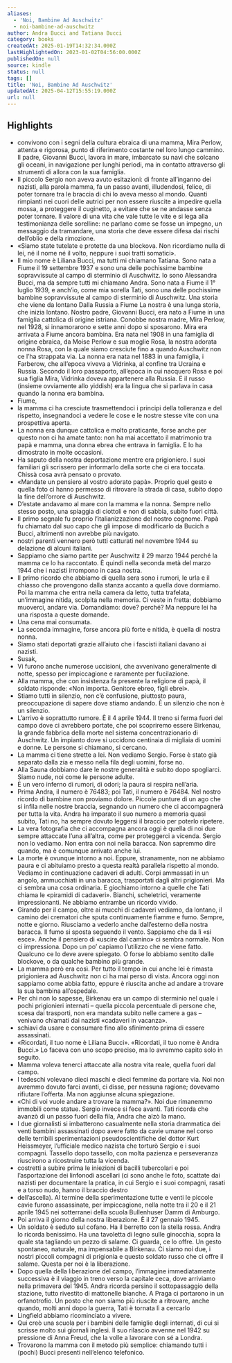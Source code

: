 ```yaml
---
aliases:
  - 'Noi, Bambine Ad Auschwitz'
  - noi-bambine-ad-auschwitz
author: Andra Bucci and Tatiana Bucci
category: books
createdAt: 2025-01-19T14:32:34.000Z
lastHighlightedOn: 2023-01-02T04:56:00.000Z
publishedOn: null
source: kindle
status: null
tags: []
title: 'Noi, Bambine Ad Auschwitz'
updatedAt: 2025-04-12T15:55:19.000Z
url: null
---
```

## Highlights

- convivono con i segni della cultura ebraica di una mamma, Mira Perlow, attenta e rigorosa, punto di riferimento costante nel loro lungo cammino. Il padre, Giovanni Bucci, lavora in mare, imbarcato su navi che solcano gli oceani, in navigazione per lunghi periodi, ma in contatto attraverso gli strumenti di allora con la sua famiglia.
- Il piccolo Sergio non aveva avuto esitazioni: di fronte all’inganno dei nazisti, alla parola mamma, fa un passo avanti, illudendosi, felice, di poter tornare tra le braccia di chi lo aveva messo al mondo. Quanti rimpianti nei cuori delle autrici per non essere riuscite a impedire quella mossa, a proteggere il cuginetto, a evitare che se ne andasse senza poter tornare. Il valore di una vita che vale tutte le vite e si lega alla testimonianza delle sorelline: ne parlano come se fosse un impegno, un messaggio da tramandare, una storia che deve essere difesa dai rischi dell’oblio e della rimozione.
- «Siamo state tutelate e protette da una blockova. Non ricordiamo nulla di lei, né il nome né il volto, neppure i suoi tratti somatici».
- Il mio nome è Liliana Bucci, ma tutti mi chiamano Tatiana. Sono nata a Fiume il 19 settembre 1937 e sono una delle pochissime bambine sopravvissute al campo di sterminio di Auschwitz. Io sono Alessandra Bucci, ma da sempre tutti mi chiamano Andra. Sono nata a Fiume il 1° luglio 1939, e anch’io, come mia sorella Tati, sono una delle pochissime bambine sopravvissute al campo di sterminio di Auschwitz. Una storia che viene da lontano Dalla Russia a Fiume La nostra è una lunga storia, che inizia lontano. Nostro padre, Giovanni Bucci, era nato a Fiume in una famiglia cattolica di origine istriana. Conobbe nostra madre, Mira Perlow, nel 1928, si innamorarono e sette anni dopo si sposarono. Mira era arrivata a Fiume ancora bambina. Era nata nel 1908 in una famiglia di origine ebraica, da Moise Perlow e sua moglie Rosa, la nostra adorata nonna Rosa, con la quale siamo cresciute fino a quando Auschwitz non ce l’ha strappata via. La nonna era nata nel 1883 in una famiglia, i Farberow, che all’epoca viveva a Vidrinka, al confine tra Ucraina e Russia. Secondo il loro passaporto, all’epoca in cui nacquero Rosa e poi sua figlia Mira, Vidrinka doveva appartenere alla Russia. E il russo (insieme ovviamente allo yiddish) era la lingua che si parlava in casa quando la nonna era bambina.
- Fiume,
- la mamma ci ha cresciute trasmettendoci i principi della tolleranza e del rispetto, insegnandoci a vedere le cose e le nostre stesse vite con una prospettiva aperta.
- La nonna era dunque cattolica e molto praticante, forse anche per questo non ci ha amate tanto: non ha mai accettato il matrimonio tra papà e mamma, una donna ebrea che entrava in famiglia. E lo ha dimostrato in molte occasioni.
- Ha saputo della nostra deportazione mentre era prigioniero. I suoi familiari gli scrissero per informarlo della sorte che ci era toccata. Chissà cosa avrà pensato o provato.
- «Mandate un pensiero al vostro adorato papà». Proprio quel gesto e quella foto ci hanno permesso di ritrovare la strada di casa, subito dopo la fine dell’orrore di Auschwitz.
- D’estate andavamo al mare con la mamma e la nonna. Sempre nello stesso posto, una spiaggia di ciottoli e non di sabbia, subito fuori città.
- Il primo segnale fu proprio l’italianizzazione del nostro cognome. Papà fu chiamato dal suo capo che gli impose di modificarlo da Bucich a Bucci, altrimenti non avrebbe più navigato.
- nostri parenti vennero però tutti catturati nel novembre 1944 su delazione di alcuni italiani.
- Sappiamo che siamo partite per Auschwitz il 29 marzo 1944 perché la mamma ce lo ha raccontato. È quindi nella seconda metà del marzo 1944 che i nazisti irrompono in casa nostra.
- Il primo ricordo che abbiamo di quella sera sono i rumori, le urla e il chiasso che provengono dalla stanza accanto a quella dove dormiamo. Poi la mamma che entra nella camera da letto, tutta trafelata, un’immagine nitida, scolpita nella memoria. Ci veste in fretta: dobbiamo muoverci, andare via. Domandiamo: dove? perché? Ma neppure lei ha una risposta a queste domande.
- Una cena mai consumata.
- La seconda immagine, forse ancora più forte e nitida, è quella di nostra nonna.
- Siamo stati deportati grazie all’aiuto che i fascisti italiani davano ai nazisti.
- Susak,
- Vi furono anche numerose uccisioni, che avvenivano generalmente di notte, spesso per impiccagione e raramente per fucilazione.
- Alla mamma, che con insistenza fa presente la religione di papà, il soldato risponde: «Non importa. Genitore ebreo, figli ebrei».
- Stiamo tutti in silenzio, non c’è confusione, piuttosto paura, preoccupazione di sapere dove stiamo andando. È un silenzio che non è un silenzio.
- L’arrivo è soprattutto rumore. È il 4 aprile 1944. Il treno si ferma fuori del campo dove ci avrebbero portate, che poi scopriremo essere Birkenau, la grande fabbrica della morte nel sistema concentrazionario di Auschwitz. Un impianto dove si uccidono centinaia di migliaia di uomini e donne. Le persone si chiamano, si cercano.
- La mamma ci tiene strette a lei. Non vediamo Sergio. Forse è stato già separato dalla zia e messo nella fila degli uomini, forse no.
- Alla Sauna dobbiamo dare le nostre generalità e subito dopo spogliarci. Siamo nude, noi come le persone adulte.
- È un vero inferno di rumori, di odori; la paura si respira nell’aria.
- Prima Andra, il numero è 76483; poi Tati, il numero è 76484. Nel nostro ricordo di bambine non proviamo dolore. Piccole punture di un ago che si infila nelle nostre braccia, segnando un numero che ci accompagnerà per tutta la vita. Andra ha imparato il suo numero a memoria quasi subito, Tati no, ha sempre dovuto leggersi il braccio per poterlo ripetere.
- La vera fotografia che ci accompagna ancora oggi è quella di noi due sempre attaccate l’una all’altra, come per proteggerci a vicenda. Sergio non lo vediamo. Non entra con noi nella baracca. Non sapremmo dire quando, ma è comunque arrivato anche lui.
- La morte è ovunque intorno a noi. Eppure, stranamente, non ne abbiamo paura e ci abituiamo presto a questa realtà parallela rispetto al mondo. Vediamo in continuazione cadaveri di adulti. Corpi ammassati in un angolo, ammucchiati in una baracca, trasportati dagli altri prigionieri. Ma ci sembra una cosa ordinaria. E giochiamo intorno a quelle che Tati chiama le «piramidi di cadaveri». Bianchi, scheletrici, veramente impressionanti. Ne abbiamo entrambe un ricordo vivido.
- Girando per il campo, oltre ai mucchi di cadaveri vediamo, da lontano, il camino dei crematori che sputa continuamente fiamme e fumo. Sempre, notte e giorno. Riusciamo a vederlo anche dall’esterno della nostra baracca. Il fumo si sposta seguendo il vento. Sappiamo che da lì «si esce». Anche il pensiero di «uscire dal camino» ci sembra normale. Non ci impressiona. Dopo un po’ capiamo l’utilizzo che ne viene fatto. Qualcuno ce lo deve avere spiegato. O forse lo abbiamo sentito dalle blockove, o da qualche bambino più grande.
- La mamma però era così. Per tutto il tempo in cui anche lei è rimasta prigioniera ad Auschwitz non ci ha mai perso di vista. Ancora oggi non sappiamo come abbia fatto, eppure è riuscita anche ad andare a trovare la sua bambina all’ospedale.
- Per chi non lo sapesse, Birkenau era un campo di sterminio nel quale i pochi prigionieri internati – quella piccola percentuale di persone che, scesa dai trasporti, non era mandata subito nelle camere a gas – venivano chiamati dai nazisti «cadaveri in vacanza».
- schiavi da usare e consumare fino allo sfinimento prima di essere assassinati.
- «Ricordati, il tuo nome è Liliana Bucci». «Ricordati, il tuo nome è Andra Bucci.» Lo faceva con uno scopo preciso, ma lo avremmo capito solo in seguito.
- Mamma voleva tenerci attaccate alla nostra vita reale, quella fuori dal campo.
- I tedeschi volevano dieci maschi e dieci femmine da portare via. Noi non avremmo dovuto farci avanti, ci disse, per nessuna ragione; dovevamo rifiutare l’offerta. Ma non aggiunse alcuna spiegazione.
- «Chi di voi vuole andare a trovare la mamma?». Noi due rimanemmo immobili come statue. Sergio invece si fece avanti. Tati ricorda che avanzò di un passo fuori della fila, Andra che alzò la mano.
- I due giornalisti si imbatterono casualmente nella storia drammatica dei venti bambini assassinati dopo avere fatto da cavie umane nel corso delle terribili sperimentazioni pseudoscientifiche del dottor Kurt Heissmeyer, l’ufficiale medico nazista che torturò Sergio e i suoi compagni. Tassello dopo tassello, con molta pazienza e perseveranza riuscirono a ricostruire tutta la vicenda.
- costretti a subire prima le iniezioni di bacilli tubercolari e poi l’asportazione dei linfonodi ascellari (ci sono anche le foto, scattate dai nazisti per documentare la pratica, in cui Sergio e i suoi compagni, rasati e a torso nudo, hanno il braccio destro
- dell’ascella). Al termine della sperimentazione tutte e venti le piccole cavie furono assassinate, per impiccagione, nella notte tra il 20 e il 21 aprile 1945 nei sotterranei della scuola Bullenhuser Damm di Amburgo.
- Poi arriva il giorno della nostra liberazione. È il 27 gennaio 1945.
- Un soldato è seduto sul cofano. Ha il berretto con la stella rossa. Andra lo ricorda benissimo. Ha una tavoletta di legno sulle ginocchia, sopra la quale sta tagliando un pezzo di salame. Ci guarda, ce lo offre. Un gesto spontaneo, naturale, ma impensabile a Birkenau. Ci siamo noi due, i nostri piccoli compagni di prigionia e questo soldato russo che ci offre il salame. Questa per noi è la liberazione.
- Dopo quella della liberazione del campo, l’immagine immediatamente successiva è il viaggio in treno verso la capitale ceca, dove arriviamo nella primavera del 1945. Andra ricorda persino il sottopassaggio della stazione, tutto rivestito di mattonelle bianche. A Praga ci portarono in un orfanotrofio. Un posto che non siamo più riuscite a ritrovare, anche quando, molti anni dopo la guerra, Tati è tornata lì a cercarlo
- Lingfield abbiamo ricominciato a vivere.
- Qui creò una scuola per i bambini delle famiglie degli internati, di cui si scrisse molto sui giornali inglesi. Il suo rilascio avvenne nel 1942 su pressione di Anna Freud, che la volle a lavorare con sé a Londra.
- Trovarono la mamma con il metodo più semplice: chiamando tutti i (pochi) Bucci presenti nell’elenco telefonico.
